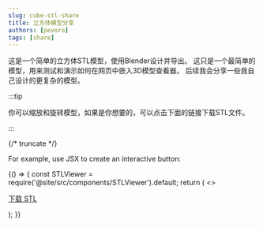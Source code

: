 ```yaml
---
slug: cube-stl-share
title: 立方体模型分享
authors: [pevoro]
tags: [share]
---
```


这是一个简单的立方体STL模型，使用Blender设计并导出。
这只是一个最简单的模型，用来测试和演示如何在网页中嵌入3D模型查看器。
后续我会分享一些我自己设计的更复杂的模型。

:::tip

你可以缩放和旋转模型，如果是你想要的，可以点击下面的链接下载STL文件。

:::

{/* truncate */}

For example, use JSX to create an interactive button:



<BrowserOnly>
  {() => {
    const STLViewer = require('@site/src/components/STLViewer').default;
    return (
      <>
        <STLViewer src="/models/part.stl" height={420} />
        <p style={{marginTop:8}}>
          <a href="/models/part.stl" download>下载 STL</a>
        </p>
      </>
    );
  }}
</BrowserOnly>
